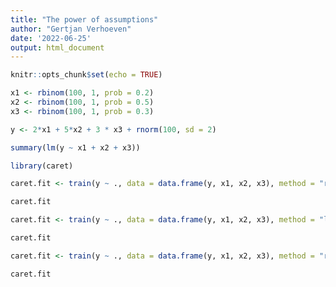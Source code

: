 ```yaml
---
title: "The power of assumptions"
author: "Gertjan Verhoeven"
date: '2022-06-25'
output: html_document
---
```


```r
knitr::opts_chunk$set(echo = TRUE)
```

```r
x1 <- rbinom(100, 1, prob = 0.2)
x2 <- rbinom(100, 1, prob = 0.5)
x3 <- rbinom(100, 1, prob = 0.3)

y <- 2*x1 + 5*x2 + 3 * x3 + rnorm(100, sd = 2)

```

```r
summary(lm(y ~ x1 + x2 + x3))
```
```r
library(caret)

```

```r
caret.fit <- train(y ~ ., data = data.frame(y, x1, x2, x3), method = "rf")

caret.fit
```

```r
caret.fit <- train(y ~ ., data = data.frame(y, x1, x2, x3), method = "lm")

caret.fit
```
```r
caret.fit <- train(y ~ ., data = data.frame(y, x1, x2, x3), method = "rpart", tuneLength = 10)

caret.fit
```
